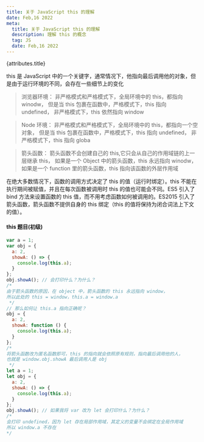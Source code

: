 ```yaml
---
title: 关于 JavaScript this 的理解
date: Feb,16 2022
meta:
  title: 关于 JavaScript this 的理解
  description: 理解 this 的概念
  tag: JS
  date: Feb,16 2022
---
```



<PostTagFC type={attributes.meta.tag} date={attributes.meta.date}/>

<PostTitleFC>{attributes.title}</PostTitleFC>

<p><MarkFC>this</MarkFC> 是 JavaScript 中的一个关键字，通常情况下，他指向最后调用他的对象，但是由于运行环境的不同，会存在一些细节上的变化</p>

> 浏览器环境：
> 非严格模式和严格模式下，全局环境中的 this，都指向 winodw，
> 但是当 this 包裹在函数中，严格模式下，this 指向 undefined，
> 非严格模式下，this 依然指向 window

> Node 环境：
> 非严格模式和严格模式下，全局环境中的 this，都指向一个空对象，
> 但是当 this 包裹在函数中，严格模式下，this 指向 undefined，
> 非严格模式下，this 指向 globa

> 箭头函数：
> 箭头函数不会创建自己的 this,它只会从自己的作用域链的上一层继承 this，
> 如果是一个 Object 中的箭头函数，this 永远指向 winodw，
> 如果是一个 function 里的箭头函数，this 指向该函数的外层作用域

在绝大多数情况下，函数的调用方式决定了 this 的值（运行时绑定）。this 不能在执行期间被赋值，并且在每次函数被调用时 this 的值也可能会不同。ES5 引入了 bind 方法来设置函数的 this 值，而不用考虑函数如何被调用的。ES2015 引入了箭头函数，箭头函数不提供自身的 this 绑定（this 的值将保持为闭合词法上下文的值）。

<h4>this 题目(初级)</h4>

```js
var a = 1;
var obj = {
  a: 2,
  showA: () => {
    console.log(this.a);
  }
};
obj.showA(); // 会打印什么？为什么？
/*
由于箭头函数的原因，在 object 中，箭头函数的 this 永远指向 window，
所以此处的 this = window，this.a = window.a
 */
// 那么如何让 this.a 指向正确呢？
obj = {
  a: 2,
  showA: function () {
    console.log(this.a);
  }
};
/*
将箭头函数改为匿名函数即可，this 的指向就会依照原有规则，指向最后调用他的人，
也就是 window.obj.showA 最后调用人是 obj
 */
let a = 1;
let obj = {
  a: 2,
  showA: () => {
    console.log(this.a);
  }
};
obj.showA(); // 如果我将 var 改为 let 会打印什么？为什么？
/*
会打印 undefined，因为 let 存在局部作用域，其定义的变量不会绑定在全局作用域
所以 window.a 不存在
*/
```
